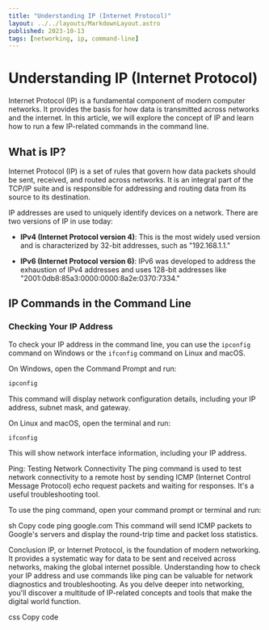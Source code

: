 ```yaml
---
title: "Understanding IP (Internet Protocol)"
layout: ../../layouts/MarkdownLayout.astro
published: 2023-10-13
tags: [networking, ip, command-line]
---
```


# Understanding IP (Internet Protocol)

Internet Protocol (IP) is a fundamental component of modern computer networks. It provides the basis for how data is transmitted across networks and the internet. In this article, we will explore the concept of IP and learn how to run a few IP-related commands in the command line.

## What is IP?

Internet Protocol (IP) is a set of rules that govern how data packets should be sent, received, and routed across networks. It is an integral part of the TCP/IP suite and is responsible for addressing and routing data from its source to its destination.

IP addresses are used to uniquely identify devices on a network. There are two versions of IP in use today:

- **IPv4 (Internet Protocol version 4)**: This is the most widely used version and is characterized by 32-bit addresses, such as "192.168.1.1."

- **IPv6 (Internet Protocol version 6)**: IPv6 was developed to address the exhaustion of IPv4 addresses and uses 128-bit addresses like "2001:0db8:85a3:0000:0000:8a2e:0370:7334."



## IP Commands in the Command Line

### Checking Your IP Address

To check your IP address in the command line, you can use the `ipconfig` command on Windows or the `ifconfig` command on Linux and macOS.

On Windows, open the Command Prompt and run:

```sh
ipconfig
```

This command will display network configuration details, including your IP address, subnet mask, and gateway.

On Linux and macOS, open the terminal and run:

```sh
ifconfig
```
This will show network interface information, including your IP address.

Ping: Testing Network Connectivity
The ping command is used to test network connectivity to a remote host by sending ICMP (Internet Control Message Protocol) echo request packets and waiting for responses. It's a useful troubleshooting tool.

To use the ping command, open your command prompt or terminal and run:

sh
Copy code
ping google.com
This command will send ICMP packets to Google's servers and display the round-trip time and packet loss statistics.

Conclusion
IP, or Internet Protocol, is the foundation of modern networking. It provides a systematic way for data to be sent and received across networks, making the global internet possible. Understanding how to check your IP address and use commands like ping can be valuable for network diagnostics and troubleshooting. As you delve deeper into networking, you'll discover a multitude of IP-related concepts and tools that make the digital world function.

css
Copy code












